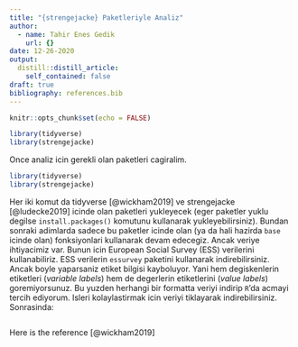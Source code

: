 ```yaml
---
title: "{strengejacke} Paketleriyle Analiz"
author:
  - name: Tahir Enes Gedik
    url: {}
date: 12-26-2020
output:
  distill::distill_article:
    self_contained: false
draft: true
bibliography: references.bib
---
```



```r
knitr::opts_chunk$set(echo = FALSE)
```

```r
library(tidyverse)
library(strengejacke)
```

Once analiz icin gerekli olan paketleri cagiralim. 

```r
library(tidyverse)
library(strengejacke)
```

Her iki komut da tidyverse [@wickham2019] ve strengejacke [@ludecke2019] icinde olan paketleri yukleyecek (eger paketler yuklu degilse `install.packages()` komutunu kullanarak yukleyebilirsiniz). Bundan sonraki adimlarda sadece bu paketler icinde olan (ya da hali hazirda `base` icinde olan) fonksiyonlari kullanarak devam edecegiz. Ancak veriye ihtiyacimiz var. Bunun icin European Social Survey (ESS) verilerini kullanabiliriz. ESS verilerin `essurvey` paketini kullanarak indirebilirsiniz. Ancak boyle yaparsaniz etiket bilgisi kayboluyor. Yani hem degiskenlerin etiketleri (*variable labels*) hem de degerlerin etiketlerini (*value labels*) goremiyorsunuz. Bu yuzden herhangi bir formatta veriyi indirip `R`'da acmayi tercih ediyorum. Isleri kolaylastirmak icin veriyi tiklayarak indirebilirsiniz. Sonrasinda:


```r


```




Here is the reference [@wickham2019]